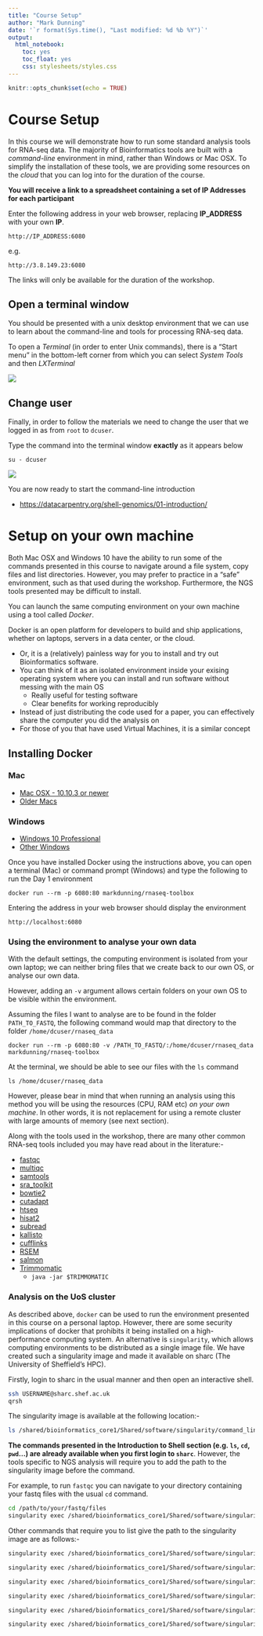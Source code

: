 ```yaml
---
title: "Course Setup"
author: "Mark Dunning"
date: '`r format(Sys.time(), "Last modified: %d %b %Y")`'
output:
  html_notebook:
    toc: yes
    toc_float: yes
    css: stylesheets/styles.css
---
```


```r
knitr::opts_chunk$set(echo = TRUE)
```

# Course Setup

In this course we will demonstrate how to run some standard analysis tools for RNA-seq data. The majority of Bioinformatics tools are built with a *command-line* environment in mind, rather than Windows or Mac OSX. To simplify the installation of these tools, we are providing some resources on the *cloud* that you can log into for the duration of the course. 

**You will receive a link to a spreadsheet containing a set of IP Addresses for each participant**

Enter the following address in your web browser, replacing **IP_ADDRESS** with your own **IP**.

```
http://IP_ADDRESS:6080
```

e.g. 

```
http://3.8.149.23:6080
```

The links will only be available for the duration of the workshop.

## Open a terminal window

You should be presented with a unix desktop environment that we can use to learn about the command-line and tools for processing RNA-seq data.

To open a *Terminal* (in order to enter Unix commands), there is a "Start menu" in the bottom-left corner from which you can select *System Tools* and then *LXTerminal*

![](images/terminal-launch.png)

## Change user

Finally, in order to follow the materials we need to change the user that we logged in as from `root` to `dcuser`.

Type the command into the terminal window **exactly** as it appears below

```
su - dcuser
```

![](images/change-user.png)


You are now ready to start the command-line introduction

- [https://datacarpentry.org/shell-genomics/01-introduction/](https://datacarpentry.org/shell-genomics/01-introduction/)

# Setup on your own machine

Both Mac OSX and Windows 10 have the ability to run some of the commands presented in this course to navigate around a file system, copy files and list directories. However, you may prefer to practice in a "safe" environment, such as that used during the workshop. Furthermore, the NGS tools presented may be difficult to install. 

You can launch the same computing environment on your own machine using a tool called *Docker*.

Docker is an open platform for developers to build and ship applications, whether on laptops, servers in a data center, or the cloud.

- Or, it is a (relatively) painless way for you to install and try out Bioinformatics software.
- You can think of it as an isolated environment inside your exising operating system where you can install and run software without messing with the main OS
    + Really useful for testing software
    + Clear benefits for working reproducibly
- Instead of just distributing the code used for a paper, you can effectively share the computer you did the analysis on
- For those of you that have used Virtual Machines, it is a similar concept


## Installing Docker


### Mac

- [Mac OSX - 10.10.3 or newer](https://www.docker.com/docker-mac)
- [Older Macs](https://download.docker.com/mac/stable/DockerToolbox.pkg)

### Windows

- [Windows 10 Professional](https://www.docker.com/docker-windows)
- [Other Windows](https://download.docker.com/win/stable/DockerToolbox.exe)

Once you have installed Docker using the instructions above, you can open a terminal (Mac) or command prompt (Windows) and type the following to run the Day 1 environment

```
docker run --rm -p 6080:80 markdunning/rnaseq-toolbox
```

Entering the address in your web browser should display the environment

```
http://localhost:6080
```


### Using the environment to analyse your own data

With the default settings, the computing environment is isolated from your own laptop; we can neither bring files that we create back to our own OS, or analyse our own data.

However, adding an `-v` argument allows certain folders on your own OS to be visible within the environment. 

Assuming the files I want to analyse are to be found in the folder `PATH_TO_FASTQ`, the following command would map that directory to the folder `/home/dcuser/rnaseq_data`

```
docker run --rm -p 6080:80 -v /PATH_TO_FASTQ/:/home/dcuser/rnaseq_data markdunning/rnaseq-toolbox
```

At the terminal, we should be able to see our files with the `ls` command

```
ls /home/dcuser/rnaseq_data
```

However, please bear in mind that when running an analysis using this method you will be using the resources (CPU, RAM etc) *on your own machine*. In other words, it is not replacement for using a remote cluster with large amounts of memory (see next section).

Along with the tools used in the workshop, there are many other common RNA-seq tools included you may have read about in the literature:-

- [fastqc](https://www.bioinformatics.babraham.ac.uk/projects/fastqc/)
- [multiqc](https://multiqc.info/)
- [samtools](http://www.htslib.org/)
- [sra_toolkit](https://hpc.nih.gov/apps/sratoolkit.html)
- [bowtie2](http://bowtie-bio.sourceforge.net/bowtie2/index.shtml)
- [cutadapt](https://cutadapt.readthedocs.io/en/stable/)
- [htseq](https://htseq.readthedocs.io/en/master/)
- [hisat2](http://daehwankimlab.github.io/hisat2/)
- [subread](http://subread.sourceforge.net/)
- [kallisto](https://pachterlab.github.io/kallisto/about)
- [cufflinks](http://cole-trapnell-lab.github.io/cufflinks/)
- [RSEM](https://deweylab.github.io/RSEM/)
- [salmon](https://salmon.readthedocs.io/en/latest/salmon.html)
- [Trimmomatic](http://www.usadellab.org/cms/?page=trimmomatic)
  + `java -jar $TRIMMOMATIC`

### Analysis on the UoS cluster

As described above, `docker` can be used to run the environment presented in this course on a personal laptop. However, there are some security implications of docker that prohibits it being installed on a high-performance computing system. An alternative is `singularity`, which allows computing environments to be distributed as a single image file. We have created such a singularity image and made it available on sharc (The University of Sheffield's HPC).

Firstly, login to sharc in the usual manner and then open an interactive shell.

```bash
ssh USERNAME@sharc.shef.ac.uk
qrsh
```

The singularity image is available at the following location:-

```bash
ls /shared/bioinformatics_core1/Shared/software/singularity/command_line_20200212.sif
```

**The commands presented in the Introduction to Shell section (e.g. `ls`, `cd`, `pwd`...) are already available when you first login to `sharc`**. However, the tools specific to NGS analysis will require you to add the path to the singularity image before the command.

For example, to run `fastqc` you can navigate to your directory containing your fastq files with the usual `cd` command.

```bash
cd /path/to/your/fastq/files
singularity exec /shared/bioinformatics_core1/Shared/software/singularity/command_line_20200212.sif fastqc *.fastq.gz
```

Other commands that require you to list give the path to the singularity image are as follows:-

```bash
singularity exec /shared/bioinformatics_core1/Shared/software/singularity/command_line_20200212.sif multiqc
```

```bash
singularity exec /shared/bioinformatics_core1/Shared/software/singularity/command_line_20200212.sif hisat2-build
```


```bash
singularity exec /shared/bioinformatics_core1/Shared/software/singularity/command_line_20200212.sif hisat2 
```

```bash
singularity exec /shared/bioinformatics_core1/Shared/software/singularity/command_line_20200212.sif samtools 
```

```bash
singularity exec /shared/bioinformatics_core1/Shared/software/singularity/command_line_20200212.sif featureCounts
```

```bash
singularity exec /shared/bioinformatics_core1/Shared/software/singularity/command_line_20200212.sif salmon
```

